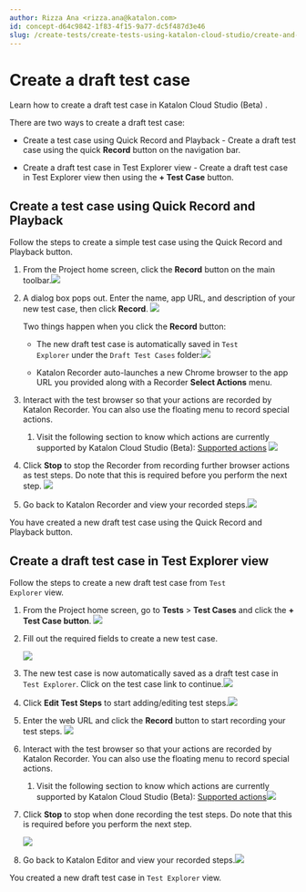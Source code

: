 ```yaml
---
author: Rizza Ana <rizza.ana@katalon.com>
id: concept-d64c9842-1f83-4f15-9a77-dc5f487d3e46
slug: /create-tests/create-tests-using-katalon-cloud-studio/create-and-manage-a-draft-test-case/create-a-draft-test-case
---
```


# Create a draft test case

Learn how to create a draft test case in Katalon Cloud Studio \(Beta\) .

There are two ways to create a draft test case:

-   Create a test case using Quick Record and Playback - Create a draft test case using the quick **Record** button on the navigation bar.

-   Create a draft test case in Test Explorer view - Create a draft test case in Test Explorer view then using the **+ Test Case** button.


## Create a test case using Quick Record and Playback

Follow the steps to create a simple test case using the Quick Record and Playback button.

1.  From the Project home screen, click the **Record** button on the main toolbar.<img src="/doc_images/Documents/Create_tests/Cloud_Studio/Images/Quick_record_and_playback.png" width={700} />

2.  A dialog box pops out. Enter the name, app URL, and description of your new test case, then click **Record**. <img src="/doc_images/Documents/Create_tests/Cloud_Studio/Images/Record_new_test_case.png" width={400} />

    Two things happen when you click the **Record** button:

    -   The new draft test case is automatically saved in <code>Test Explorer</code> under the <code>Draft Test Cases</code> folder:<img src="/doc_images/Documents/Create_tests/Cloud_Studio/Images/Save_as_draft_test_case.png" width={700} />

    -   Katalon Recorder auto-launches a new Chrome browser to the app URL you provided along with a Recorder **Select Actions** menu.

3.  Interact with the test browser so that your actions are recorded by Katalon Recorder. You can also use the floating menu to record special actions.

    1.  Visit the following section to know which actions are currently supported by Katalon Cloud Studio \(Beta\): [Supported actions](/create-tests/create-tests-using-katalon-cloud-studio/create-and-manage-a-draft-test-case/supported-actions) <img src="/doc_images/Documents/Create_tests/Cloud_Studio/Images/Select_Actions_menu.png" width={700} />

4.  Click **Stop** to stop the Recorder from recording further browser actions as test steps. Do note that this is required before you perform the next step. <img src="/doc_images/Documents/Create_tests/Cloud_Studio/Images/Select_Actions_menu_stop.png" width={700} />

5.  Go back to Katalon Recorder and view your recorded steps.<img src="/doc_images/Documents/Create_tests/Cloud_Studio/Images/Create_test_case_Quick_Record_and_Playback_result.png" width={700} />


You have created a new draft test case using the Quick Record and Playback button.

## Create a draft test case in Test Explorer view

Follow the steps to create a new draft test case from <code>Test Explorer</code> view.

1.  From the Project home screen, go to **Tests** &gt; **Test Cases** and click the **+ Test Case button**. <img src="/doc_images/Documents/Create_tests/Cloud_Studio/Images/Test_Explorer_view_create_new_test_case.png" />

2.  Fill out the required fields to create a new test case.

    <img src="/doc_images/Documents/Create_tests/Cloud_Studio/Images/Create_new_test_case_action.png" width={400} />

3.  The new test case is now automatically saved as a draft test case in <code>Test Explorer</code>. Click on the test case link to continue.<img src="/doc_images/Documents/Create_tests/Cloud_Studio/Images/Save_as_draft_test_case_in_Test_Explorer.png" width={700} />

4.  Click **Edit Test Steps** to start adding/editing test steps.<img src="/doc_images/Documents/Create_tests/Cloud_Studio/Images/Edit_test_steps.png" width={700} />

5.  Enter the web URL and click the **Record** button to start recording your test steps. <img src="/doc_images/Documents/Create_tests/Cloud_Studio/Images/Start_Recorder_for_new_test_case.png" width={700} />

6.  Interact with the test browser so that your actions are recorded by Katalon Recorder. You can also use the floating menu to record special actions.

    1.  Visit the following section to know which actions are currently supported by Katalon Cloud Studio \(Beta\): [Supported actions](/create-tests/create-tests-using-katalon-cloud-studio/create-and-manage-a-draft-test-case/supported-actions)<img src="/doc_images/Documents/Create_tests/Cloud_Studio/Images/Select_Actions_menu.png" width={700} />

7.  Click **Stop** to stop when done recording the test steps. Do note that this is required before you perform the next step.

    <img src="/doc_images/Documents/Create_tests/Cloud_Studio/Images/Select_Actions_menu_stop.png" width={700} />

8.  Go back to Katalon Editor and view your recorded steps.<img src="/doc_images/Documents/Create_tests/Cloud_Studio/Images/Create_test_case_Quick_Record_and_Playback_result.png" width={700} />


You created a new draft test case in <code>Test Explorer</code> view.